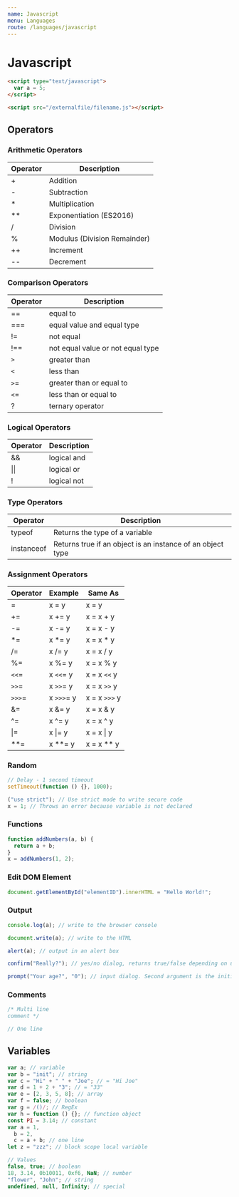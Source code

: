 ```yaml
---
name: Javascript
menu: Languages
route: /languages/javascript
---
```


# Javascript

```html
<script type="text/javascript">
  var a = 5;
</script>

<script src="/externalfile/filename.js"></script>
```

## Operators

### Arithmetic Operators

| Operator | Description                  |
| -------- | ---------------------------- |
| +        | Addition                     |
| -        | Subtraction                  |
| \*       | Multiplication               |
| \*\*     | Exponentiation (ES2016)      |
| /        | Division                     |
| %        | Modulus (Division Remainder) |
| ++       | Increment                    |
| --       | Decrement                    |

### Comparison Operators

| Operator | Description                       |
| -------- | --------------------------------- |
| ==       | equal to                          |
| ===      | equal value and equal type        |
| !=       | not equal                         |
| !==      | not equal value or not equal type |
| `>`      | greater than                      |
| `<`      | less than                         |
| `>`=     | greater than or equal to          |
| `<`=     | less than or equal to             |
| ?        | ternary operator                  |

### Logical Operators

| Operator     | Description |
| ------------ | ----------- |
| &&           | logical and |
| &#124;&#124; | logical or  |
| !            | logical not |

### Type Operators

| Operator   | Description                                                |
| ---------- | ---------------------------------------------------------- |
| typeof     | Returns the type of a variable                             |
| instanceof | Returns true if an object is an instance of an object type |

### Assignment Operators

| Operator | Example     | Same As        |
| -------- | ----------- | -------------- |
| =        | x = y       | x = y          |
| +=       | x += y      | x = x + y      |
| -=       | x -= y      | x = x - y      |
| \*=      | x \*= y     | x = x \* y     |
| /=       | x /= y      | x = x / y      |
| %=       | x %= y      | x = x % y      |
| `<<`=    | x `<<`= y   | x = x `<<` y   |
| `>>`=    | x `>>`= y   | x = x `>>` y   |
| `>>>`=   | x `>>>`= y  | x = x `>>>` y  |
| &=       | x &= y      | x = x & y      |
| ^=       | x ^= y      | x = x ^ y      |
| &#124;=  | x &#124;= y | x = x &#124; y |
| \*\*=    | x \*\*= y   | x = x \*\* y   |

### Random

```js
// Delay - 1 second timeout
setTimeout(function () {}, 1000);

("use strict"); // Use strict mode to write secure code
x = 1; // Throws an error because variable is not declared
```

### Functions

```js
function addNumbers(a, b) {
  return a + b;
}
x = addNumbers(1, 2);
```

### Edit DOM Element

```js
document.getElementById("elementID").innerHTML = "Hello World!";
```

### Output

```js
console.log(a); // write to the browser console

document.write(a); // write to the HTML

alert(a); // output in an alert box

confirm("Really?"); // yes/no dialog, returns true/false depending on user click

prompt("Your age?", "0"); // input dialog. Second argument is the initial value
```

### Comments

```js
/* Multi line
comment */

// One line
```

## Variables

```js
var a; // variable
var b = "init"; // string
var c = "Hi" + " " + "Joe"; // = "Hi Joe"
var d = 1 + 2 + "3"; // = "33"
var e = [2, 3, 5, 8]; // array
var f = false; // boolean
var g = /()/; // RegEx
var h = function () {}; // function object
const PI = 3.14; // constant
var a = 1,
  b = 2,
  c = a + b; // one line
let z = "zzz"; // block scope local variable

// Values
false, true; // boolean
18, 3.14, 0b10011, 0xf6, NaN; // number
"flower", "John"; // string
undefined, null, Infinity; // special
```
